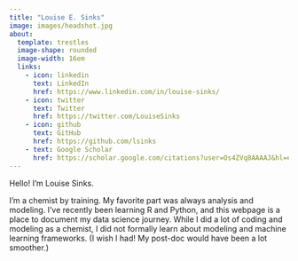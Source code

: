 ```yaml
---
title: "Louise E. Sinks"
image: images/headshot.jpg
about: 
  template: trestles
  image-shape: rounded
  image-width: 16em
  links:
    - icon: linkedin 
      text: LinkedIn
      href: https://www.linkedin.com/in/louise-sinks/
    - icon: twitter 
      text: Twitter
      href: https://twitter.com/LouiseSinks
    - icon: github 
      text: GitHub
      href: https://github.com/lsinks
    - text: Google Scholar
      href: https://scholar.google.com/citations?user=Os4ZVq8AAAAJ&hl=en
---
```


Hello! I'm Louise Sinks.

I'm a chemist by training. My favorite part was always analysis and modeling. I've recently been learning R and Python, and this webpage is a place to document my data science journey. While I did a lot of coding and modeling as a chemist, I did not formally learn about modeling and machine learning frameworks. (I wish I had! My post-doc would have been a lot smoother.)
